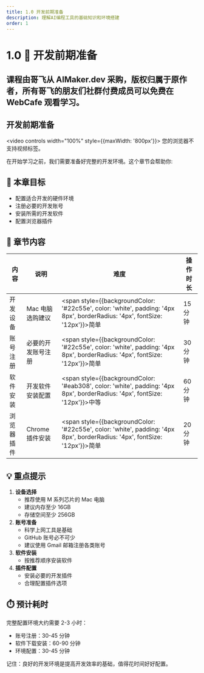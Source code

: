 ```yaml
---
title: 1.0 开发前期准备
description: 理解AI编程工具的基础知识和环境搭建
order: 1
---
```


# 1.0 📕 开发前期准备

## 课程由哥飞从 AIMaker.dev 采购，版权归属于原作者，所有哥飞的朋友们社群付费成员可以免费在WebCafe 观看学习。

## 开发前期准备

<video controls width="100%" style={{maxWidth: '800px'}}>
  <source src="https://minio.xiaofeng.show/ai-code/1.0.mp4" type="video/mp4" />
  您的浏览器不支持视频标签。
</video>

在开始学习之前，我们需要准备好完整的开发环境。这个章节会帮助你:

## 🎯 本章目标

- 配置适合开发的硬件环境
- 注册必要的开发账号
- 安装所需的开发软件
- 配置浏览器插件

## 📑 章节内容

| 内容 | 说明 | 难度 | 操作时长 |
| --- | --- | --- | --- |
| 开发设备 | Mac 电脑选购建议 | <span style={{backgroundColor: '#22c55e', color: 'white', padding: '4px 8px', borderRadius: '4px', fontSize: '12px'}}>简单</span> | 15分钟 |
| 账号注册 | 必要的开发账号注册 | <span style={{backgroundColor: '#22c55e', color: 'white', padding: '4px 8px', borderRadius: '4px', fontSize: '12px'}}>简单</span> | 30分钟 |
| 软件安装 | 开发软件安装配置 | <span style={{backgroundColor: '#eab308', color: 'white', padding: '4px 8px', borderRadius: '4px', fontSize: '12px'}}>中等</span> | 60分钟 |
| 浏览器插件 | Chrome 插件安装 | <span style={{backgroundColor: '#22c55e', color: 'white', padding: '4px 8px', borderRadius: '4px', fontSize: '12px'}}>简单</span> | 20分钟 |

## 💡 重点提示

1. **设备选择**
    - 推荐使用 M 系列芯片的 Mac 电脑
    - 建议内存至少 16GB
    - 存储空间至少 256GB
2. **账号准备**
    - 科学上网工具是基础
    - GitHub 账号必不可少
    - 建议使用 Gmail 邮箱注册各类账号
3. **软件安装**
    - 按推荐顺序安装软件
4. **插件配置**
    - 安装必要的开发插件
    - 合理配置插件选项

## ⏱️ 预计耗时

完整配置环境大约需要 2-3 小时：

- 账号注册：30-45 分钟
- 软件下载安装：60-90 分钟
- 环境配置：30-45 分钟

记住：良好的开发环境是提高开发效率的基础，值得花时间好好配置。